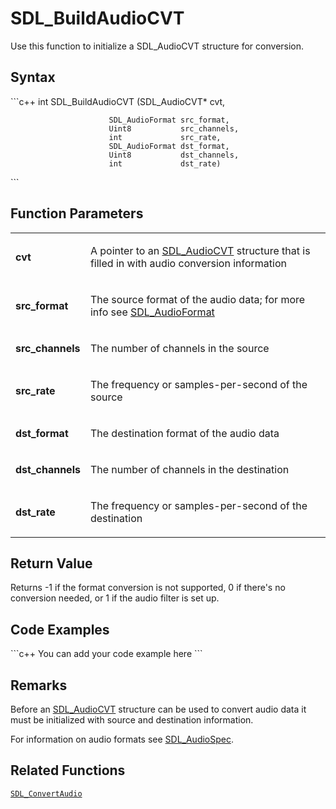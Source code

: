 <!-- pragma section-numbers off -->
<!-- pragma disable-camelcase -->

= SDL_BuildAudioCVT =

Use this function to initialize a SDL_AudioCVT structure for conversion.


== Syntax ==
```c++
int SDL_BuildAudioCVT (SDL_AudioCVT*   cvt, 
                       SDL_AudioFormat src_format, 
                       Uint8           src_channels, 
                       int             src_rate, 
                       SDL_AudioFormat dst_format, 
                       Uint8           dst_channels, 
                       int             dst_rate)
```
== Function Parameters ==
{|
|'''cvt'''
|A pointer to an [[SDL_AudioCVT]] structure that is filled in with audio conversion information
|-
|'''src_format'''
|The source format of the audio data; for more info see [[SDL_AudioFormat]]
|-
|'''src_channels'''
|The number of channels in the source
|-
|'''src_rate'''
|The frequency or samples-per-second of the source
|-
|'''dst_format'''
|The destination format of the audio data
|-
|'''dst_channels'''
|The number of channels in the destination
|-
|'''dst_rate'''
|The frequency or samples-per-second of the destination
|}

== Return Value ==
Returns -1 if the format conversion is not supported, 0 if there's no conversion needed, or 1 if the audio filter is set up.
== Code Examples ==
```c++
You can add your code example here
```

== Remarks ==
Before an [[SDL_AudioCVT]] structure can be used to convert audio data it must be initialized with source and destination information.

For information on audio formats see [[SDL_AudioSpec]].

== Related Functions ==
 [[SDL_ConvertAudio]]

